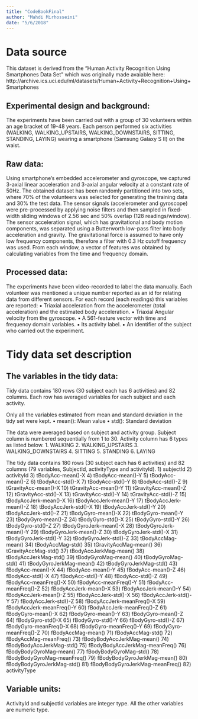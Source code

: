 ```yaml
---
title: "CodeBookFinal"
author: "Mahdi Mirhosseini"
date: "5/6/2018"
---
```


# Data source
This dataset is derived from the "Human Activity Recognition Using Smartphones Data Set" which was originally made avaiable here: http://archive.ics.uci.edu/ml/datasets/Human+Activity+Recognition+Using+Smartphones

## Experimental design and background:
The experiments have been carried out with a group of 30 volunteers within an age bracket of 19-48 years. Each person performed six activities (WALKING, WALKING_UPSTAIRS, WALKING_DOWNSTAIRS, SITTING, STANDING, LAYING) wearing a smartphone (Samsung Galaxy S II) on the waist.

## Raw data: 
Using smartphone’s embedded accelerometer and gyroscope, we captured 3-axial linear acceleration and 3-axial angular velocity at a constant rate of 50Hz. The obtained dataset has been randomly partitioned into two sets, where 70% of the volunteers was selected for generating the training data and 30% the test data. The sensor signals (accelerometer and gyroscope) were pre-processed by applying noise filters and then sampled in fixed-width sliding windows of 2.56 sec and 50% overlap (128 readings/window). The sensor acceleration signal, which has gravitational and body motion components, was separated using a Butterworth low-pass filter into body acceleration and gravity. The gravitational force is assumed to have only low frequency components, therefore a filter with 0.3 Hz cutoff frequency was used. From each window, a vector of features was obtained by calculating variables from the time and frequency domain.

## Processed data:
The experiments have been video-recorded to label the data manually. Each volunteer was mentioned a unique number reported as an id for relating data from different sensors. For each record (each readings) this variables are reported: 
	▪	Triaxial acceleration from the accelerometer (total acceleration) and the estimated body acceleration.
	▪	Triaxial Angular velocity from the gyroscope. 
	▪	A 561-feature vector with time and frequency domain variables. 
	▪	Its activity label. 
	▪	An identifier of the subject who carried out the experiment.

# Tidy data set description

## The variables in the tidy data:
Tidy data contains 180 rows (30 subject each has 6 activities) and 82 columns. Each row has averaged variables for each subject and each activity.

Only all the variables estimated from mean and standard deviation in the tidy set were kept.
	•	mean(): Mean value
	•	std(): Standard deviation

The data were averaged based on subject and activity group.
Subject column is numbered sequentially from 1 to 30. Activity column has 6 types as listed below.
	1.	WALKING
	2.	WALKING_UPSTAIRS
	3.	WALKING_DOWNSTAIRS
	4.	SITTING
	5.	STANDING
	6.	LAYING

The tidy data contains 180 rows (30 subject each has 6 activities)  and 82 columns (79 variables, SubjectId, activityType and activityId).
	1)	subjectId
	2)	activityId
	3)	tBodyAcc-mean()-X
	4)	tBodyAcc-mean()-Y
	5)	tBodyAcc-mean()-Z
	6)	tBodyAcc-std()-X
	7)	tBodyAcc-std()-Y
	8)	tBodyAcc-std()-Z
	9)	tGravityAcc-mean()-X
	10)	tGravityAcc-mean()-Y
	11)	tGravityAcc-mean()-Z
	12)	tGravityAcc-std()-X
	13)	tGravityAcc-std()-Y
	14)	tGravityAcc-std()-Z
	15)	tBodyAccJerk-mean()-X
	16)	tBodyAccJerk-mean()-Y
	17)	tBodyAccJerk-mean()-Z
	18)	tBodyAccJerk-std()-X
	19)	tBodyAccJerk-std()-Y
	20)	tBodyAccJerk-std()-Z
	21)	tBodyGyro-mean()-X
	22)	tBodyGyro-mean()-Y
	23)	tBodyGyro-mean()-Z
	24)	tBodyGyro-std()-X
	25)	tBodyGyro-std()-Y
	26)	tBodyGyro-std()-Z
	27)	tBodyGyroJerk-mean()-X
	28)	tBodyGyroJerk-mean()-Y
	29)	tBodyGyroJerk-mean()-Z
	30)	tBodyGyroJerk-std()-X
	31)	tBodyGyroJerk-std()-Y
	32)	tBodyGyroJerk-std()-Z
	33)	tBodyAccMag-mean()
	34)	tBodyAccMag-std()
	35)	tGravityAccMag-mean()
	36)	tGravityAccMag-std()
	37)	tBodyAccJerkMag-mean()
	38)	tBodyAccJerkMag-std()
	39)	tBodyGyroMag-mean()
	40)	tBodyGyroMag-std()
	41)	tBodyGyroJerkMag-mean()
	42)	tBodyGyroJerkMag-std()
	43)	fBodyAcc-mean()-X
	44)	fBodyAcc-mean()-Y
	45)	fBodyAcc-mean()-Z
	46)	fBodyAcc-std()-X
	47)	fBodyAcc-std()-Y
	48)	fBodyAcc-std()-Z
	49)	fBodyAcc-meanFreq()-X
	50)	fBodyAcc-meanFreq()-Y
	51)	fBodyAcc-meanFreq()-Z
	52)	fBodyAccJerk-mean()-X
	53)	fBodyAccJerk-mean()-Y
	54)	fBodyAccJerk-mean()-Z
	55)	fBodyAccJerk-std()-X
	56)	fBodyAccJerk-std()-Y
	57)	fBodyAccJerk-std()-Z
	58)	fBodyAccJerk-meanFreq()-X
	59)	fBodyAccJerk-meanFreq()-Y
	60)	fBodyAccJerk-meanFreq()-Z
	61)	fBodyGyro-mean()-X
	62)	fBodyGyro-mean()-Y
	63)	fBodyGyro-mean()-Z
	64)	fBodyGyro-std()-X
	65)	fBodyGyro-std()-Y
	66)	fBodyGyro-std()-Z
	67)	fBodyGyro-meanFreq()-X
	68)	fBodyGyro-meanFreq()-Y
	69)	fBodyGyro-meanFreq()-Z
	70)	fBodyAccMag-mean()
	71)	fBodyAccMag-std()
	72)	fBodyAccMag-meanFreq()
	73)	fBodyBodyAccJerkMag-mean()
	74)	fBodyBodyAccJerkMag-std()
	75)	fBodyBodyAccJerkMag-meanFreq()
	76)	fBodyBodyGyroMag-mean()
	77)	fBodyBodyGyroMag-std()
	78)	fBodyBodyGyroMag-meanFreq()
	79)	fBodyBodyGyroJerkMag-mean()
	80)	fBodyBodyGyroJerkMag-std()
	81)	fBodyBodyGyroJerkMag-meanFreq()
	82)	activityType

## Variable units:
ActivityId and subjectId variables are integer type. All the other variables are numeric type.
